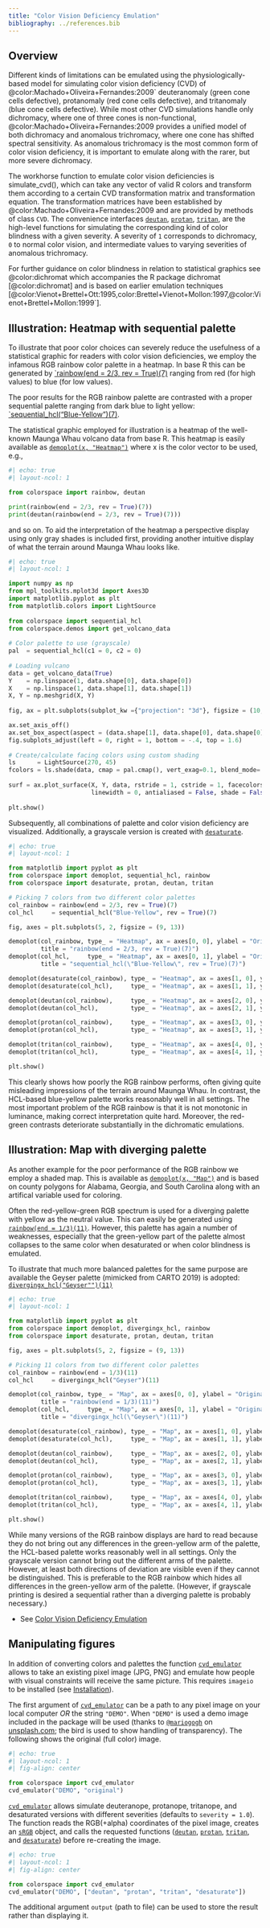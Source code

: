 ```yaml
---
title: "Color Vision Deficiency Emulation"
bibliography: ../references.bib
---
```


## Overview

Different kinds of limitations can be emulated using the physiologically-based
model for simulating color vision deficiency (CVD) of
@color:Machado+Oliveira+Fernandes:2009`
deuteranomaly (green cone cells defective), protanomaly (red
cone cells defective), and tritanomaly (blue cone cells defective). While most
other CVD simulations handle only dichromacy, where one of three cones is
non-functional, @color:Machado+Oliveira+Fernandes:2009 provides a unified
model of both dichromacy and anomalous trichromacy, where one cone has shifted
spectral sensitivity. As anomalous trichromacy is the most common form of color
vision deficiency, it is important to emulate along with the rarer, but more
severe dichromacy.

The workhorse function to emulate color vision deficiencies is simulate_cvd(),
which can take any vector of valid R colors and transform them according to a
certain CVD transformation matrix and transformation equation. The
transformation matrices have been established by
@color:Machado+Oliveira+Fernandes:2009 and are provided by methods
of class `CVD`.
The convenience interfaces
[`deutan`](/man/colorspace.CVD.deutan.qmd),
[`protan`](/man/colorspace.CVD.protan.qmd),
[`tritan`](/man/colorspace.CVD.tritan.qmd), are the high-level
functions for simulating the corresponding kind of color blindness with a given
severity. A severity of `1` corresponds to dichromacy, `0` to normal color vision,
and intermediate values to varying severities of anomalous trichromacy.

For further guidance on color blindness in relation to statistical graphics see
@color:dichromat which accompanies the R package dichromat [@color:dichromat]
and is based on earlier emulation techniques
[@color:Vienot+Brettel+Ott:1995,color:Brettel+Vienot+Mollon:1997,@color:Vienot+Brettel+Mollon:1999`].



## Illustration: Heatmap with sequential palette

To illustrate that poor color choices can severely reduce the usefulness of a
statistical graphic for readers with color vision deficiencies, we employ the
infamous RGB rainbow color palette in a heatmap. In base R this can be
generated by [`rainbow(end = 2/3, rev = True)(7)](/man/colorspace.palettes.rainbow.qmd)
ranging from red (for high values) to blue (for low values).

The poor results for the RGB rainbow palette are contrasted with a proper
sequential palette ranging from dark blue to light yellow:
[`sequential_hcl("Blue-Yellow")(7)](/man/colorspace.palettes.sequential_hcl.qmd).

The statistical graphic employed for illustration is a heatmap of the
well-known Maunga Whau volcano data from base R. This heatmap is easily
available as [`demoplot(x, "Heatmap")`](/man/colorspace.demos.demoplot.qmd)
where x is the color vector to be used, e.g.,

```python
#| echo: true
#| layout-ncol: 1

from colorspace import rainbow, deutan

print(rainbow(end = 2/3, rev = True)(7))
print(deutan(rainbow(end = 2/3, rev = True)(7)))
```

and so on. To aid the interpretation of the heatmap a perspective display using
only gray shades is included first, providing another intuitive display of what
the terrain around Maunga Whau looks like.

```python
#| echo: true
#| layout-ncol: 1

import numpy as np
from mpl_toolkits.mplot3d import Axes3D
import matplotlib.pyplot as plt
from matplotlib.colors import LightSource
 
from colorspace import sequential_hcl
from colorspace.demos import get_volcano_data
 
# Color palette to use (grayscale)
pal  = sequential_hcl(c1 = 0, c2 = 0)
 
# Loading vulcano
data = get_volcano_data(True)
Y    = np.linspace(1, data.shape[0], data.shape[0])
X    = np.linspace(1, data.shape[1], data.shape[1])
X, Y = np.meshgrid(X, Y)
 
fig, ax = plt.subplots(subplot_kw ={"projection": "3d"}, figsize = (10, 6))

ax.set_axis_off() 
ax.set_box_aspect(aspect = (data.shape[1], data.shape[0], data.shape[0] / 3)) 
fig.subplots_adjust(left = 0, right = 1, bottom = -.4, top = 1.6) 
 
# Create/calculate facing colors using custom shading
ls      = LightSource(270, 45)
fcolors = ls.shade(data, cmap = pal.cmap(), vert_exag=0.1, blend_mode='soft')
 
surf = ax.plot_surface(X, Y, data, rstride = 1, cstride = 1, facecolors = fcolors,
                       linewidth = 0, antialiased = False, shade = False)
 
plt.show()
```


Subsequently, all combinations of palette and color vision deficiency are visualized. Additionally, a grayscale version is created with [`desaturate`](/man/colorspace.CVD.desaturate.qmd).


```python
#| echo: true
#| layout-ncol: 1

from matplotlib import pyplot as plt
from colorspace import demoplot, sequential_hcl, rainbow
from colorspace import desaturate, protan, deutan, tritan 

# Picking 7 colors from two different color palettes
col_rainbow = rainbow(end = 2/3, rev = True)(7)
col_hcl     = sequential_hcl("Blue-Yellow", rev = True)(7)

fig, axes = plt.subplots(5, 2, figsize = (9, 13))

demoplot(col_rainbow, type_ = "Heatmap", ax = axes[0, 0], ylabel = "Original",
         title = "rainbow(end = 2/3, rev = True)(7)")
demoplot(col_hcl,     type_ = "Heatmap", ax = axes[0, 1], ylabel = "Original",
         title = "sequential_hcl(\"Blue-Yellow\", rev = True)(7)")

demoplot(desaturate(col_rainbow), type_ = "Heatmap", ax = axes[1, 0], ylabel = "Desaturated")
demoplot(desaturate(col_hcl),     type_ = "Heatmap", ax = axes[1, 1], ylabel = "Desaturated")

demoplot(deutan(col_rainbow),     type_ = "Heatmap", ax = axes[2, 0], ylabel = "Deuteranope")
demoplot(deutan(col_hcl),         type_ = "Heatmap", ax = axes[2, 1], ylabel = "Deuteranope")

demoplot(protan(col_rainbow),     type_ = "Heatmap", ax = axes[3, 0], ylabel = "Protanope")
demoplot(protan(col_hcl),         type_ = "Heatmap", ax = axes[3, 1], ylabel = "Protanope")

demoplot(tritan(col_rainbow),     type_ = "Heatmap", ax = axes[4, 0], ylabel = "Tritanope")
demoplot(tritan(col_hcl),         type_ = "Heatmap", ax = axes[4, 1], ylabel = "Tritanope")

plt.show()
```

This clearly shows how poorly the RGB rainbow performs, often giving quite
misleading impressions of the terrain around Maunga Whau. In contrast, the
HCL-based blue-yellow palette works reasonably well in all settings. The most
important problem of the RGB rainbow is that it is not monotonic in luminance,
making correct interpretation quite hard. Moreover, the red-green contrasts
deteriorate substantially in the dichromatic emulations.

## Illustration: Map with diverging palette

As another example for the poor performance of the RGB rainbow we employ a
shaded map. This is available as [`demoplot(x, "Map")`](/man/colorspace.demos.demoplot.qmd)
and is based on county polygons for Alabama, Georgia, and South Carolina along
with an artifical variable used for coloring.

Often the red-yellow-green RGB spectrum is used for a diverging palette with
yellow as the neutral value. This can easily be generated using
[`rainbow(end = 1/3)(11)`](/man/colorspace.palettes.rainbow.qmd).
However, this palette has again a number of weaknesses, especially that
the green-yellow part of the palette almost collapses to the same color when
desaturated or when color blindness is emulated.

To illustrate that much more balanced palettes for the same purpose are
available the Geyser palette (mimicked from CARTO 2019) is adopted:
[`divergingx_hcl("Geyser"")(11)`](/man/colorspace.palettes.divergingx_hcl.qmd)


```python
#| echo: true
#| layout-ncol: 1

from matplotlib import pyplot as plt
from colorspace import demoplot, divergingx_hcl, rainbow
from colorspace import desaturate, protan, deutan, tritan

fig, axes = plt.subplots(5, 2, figsize = (9, 13))

# Picking 11 colors from two different color palettes
col_rainbow = rainbow(end = 1/3)(11)
col_hcl     = divergingx_hcl("Geyser")(11)

demoplot(col_rainbow, type_ = "Map", ax = axes[0, 0], ylabel = "Original",
         title = "rainbow(end = 1/3)(11)")
demoplot(col_hcl,     type_ = "Map", ax = axes[0, 1], ylabel = "Original",
         title = "divergingx_hcl(\"Geyser\")(11)")

demoplot(desaturate(col_rainbow), type_ = "Map", ax = axes[1, 0], ylabel = "Desaturated")
demoplot(desaturate(col_hcl),     type_ = "Map", ax = axes[1, 1], ylabel = "Desaturated")

demoplot(deutan(col_rainbow),     type_ = "Map", ax = axes[2, 0], ylabel = "Deuteranope")
demoplot(deutan(col_hcl),         type_ = "Map", ax = axes[2, 1], ylabel = "Deuteranope")

demoplot(protan(col_rainbow),     type_ = "Map", ax = axes[3, 0], ylabel = "Protanope")
demoplot(protan(col_hcl),         type_ = "Map", ax = axes[3, 1], ylabel = "Protanope")

demoplot(tritan(col_rainbow),     type_ = "Map", ax = axes[4, 0], ylabel = "Tritanope")
demoplot(tritan(col_hcl),         type_ = "Map", ax = axes[4, 1], ylabel = "Tritanope")

plt.show()
```


While many versions of the RGB rainbow displays are hard to read because they
do not bring out any differences in the green-yellow arm of the palette, the
HCL-based palette works reasonably well in all settings. Only the grayscale
version cannot bring out the different arms of the palette. However, at least
both directions of deviation are visible even if they cannot be distinguished.
This is preferable to the RGB rainbow which hides all differences in the
green-yellow arm of the palette. (However, if grayscale printing is desired a
sequential rather than a diverging palette is probably necessary.)


* See [Color Vision Deficiency Emulation](/articles/cvd.qmd)

Manipulating figures
--------------------

In addition of converting colors and palettes the function
[`cvd_emulator`](/man/colorspace.cvd_emulator.cvd_emulator.qmd)
allows to take an existing pixel image (JPG, PNG) and emulate how people with 
visual constraints will receive the same picture. This requires `imageio` to be
installed (see [Installation](/installation.qmd)).

The first argument of
[`cvd_emulator`](/man/colorspace.cvd_emulator.cvd_emulator.qmd) can be a path
to any pixel image on your local computer *OR* the string `"DEMO"`. When
`"DEMO"` is used a demo image included in the package will be used (thanks to
[`@mariogogh`](https://unsplash.com/@mariogogh) on
[unsplash.com](https://unsplash.com); the bird is used to show handling of
transparency). The following shows the original (full color) image.


```python
#| echo: true
#| layout-ncol: 1
#| fig-align: center

from colorspace import cvd_emulator
cvd_emulator("DEMO", "original")
```

[`cvd_emulator`](/man/colorspace.cvd_emulator.cvd_emulator.qmd) allows
simulate deuteranope, protanope, tritanope, and desaturated versions with
different severities (defaults to `severity = 1.0`). The function reads the
RGB(+alpha) coordinates of the pixel image, creates an
[`sRGB`](/man/colorspace.colorlib.sRGB.qmd) object, and calls the requested
functions ([`deutan`](/man/colorspace.CVD.deutan.qmd),
[`protan`](/man/colorspace.CVD.protan.qmd),
[`tritan`](/man/colorspace.CVD.tritan.qmd), and
[`desaturate`](/man/colorspace.CVD.desaturate.qmd)) before re-creating the
image.

```python
#| echo: true
#| layout-ncol: 1
#| fig-align: center

from colorspace import cvd_emulator
cvd_emulator("DEMO", ["deutan", "protan", "tritan", "desaturate"])
```

The additional argument `output` (path to file) can be used to store the result rather
than displaying it.



